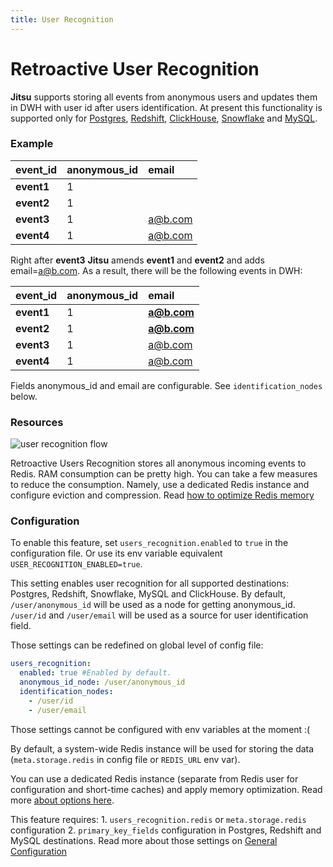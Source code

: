 ```yaml
---
title: User Recognition
---
```


# Retroactive User Recognition

**Jitsu** supports storing all events from anonymous users and updates them in DWH with user id after users identification.
At present this functionality is supported only for [Postgres](/docs/destinations-configuration/postgres), [Redshift](/docs/destinations-configuration/redshift), [ClickHouse](/docs/destinations-configuration/clickhouse-destination),
[Snowflake](/docs/destinations-configuration/snowflake) and [MySQL](/docs/destinations-configuration/mysql).

### Example

| event\_id | anonymous\_id | email |
| :--- | :--- | :--- |
| **event1** | 1 |  |
| **event2** | 1 |  |
| **event3** | 1 | a@b.com |
| **event4** | 1 | a@b.com |

Right after **event3** **Jitsu** amends **event1** and **event2** and adds email=[a@b.com](mailto:a@b.com). As a result, there will be the following events in DWH:

| event\_id | anonymous\_id | email |
| :--- | :--- | :--- |
| **event1** | 1 | **a@b.com** |
| **event2** | 1 | **a@b.com** |
| **event3** | 1 | a@b.com |
| **event4** | 1 | a@b.com |

<Hint>
    Fields anonymous_id and email are configurable. See <code inline="true">identification_nodes</code> below.
</Hint>

### Resources

![user recognition flow](/img/docs/user-recognition-redis.png)

Retroactive Users Recognition stores all anonymous incoming events to Redis. RAM consumption can be pretty high. You can
take a few measures to reduce the consumption. Namely, use a dedicated Redis instance and configure eviction and compression.
Read <a href="/docs/other-features/retroactive-user-recognition/redis-optimization">how to optimize Redis  memory</a>

### Configuration

To enable this feature, set `users_recognition.enabled` to `true` in the configuration file. Or use its env variable equivalent `USER_RECOGNITION_ENABLED=true`.

This setting enables user recognition for all supported destinations: Postgres, Redshift, Snowflake, MySQL and ClickHouse. By default,
`/user/anonymous_id` will be used as a node for getting anonymous_id. `/user/id` and `/user/email` will be used as a source for user identification field.

Those settings can be redefined on global level of config file:

```yaml
users_recognition:
  enabled: true #Enabled by default.
  anonymous_id_node: /user/anonymous_id
  identification_nodes:
    - /user/id
    - /user/email
```

Those settings cannot be configured with env variables at the moment :(

By default, a system-wide Redis instance will be used for storing the data (`meta.storage.redis` in config file or `REDIS_URL` env var).

You can use a dedicated Redis instance (separate from Redis user for configuration and short-time caches) and apply
memory optimization. Read more [about options here](/docs/other-features/retroactive-user-recognition/redis-optimization).

<Hint>
    This feature requires:
    1. <code inline="true">users_recognition.redis</code> or <code inline="true">meta.storage.redis</code> configuration
    2. <code inline="true">primary_key_fields</code> configuration in Postgres, Redshift and MySQL destinations.
    Read more about those settings on <a href="/docs/configuration/">General Configuration</a>
</Hint>


